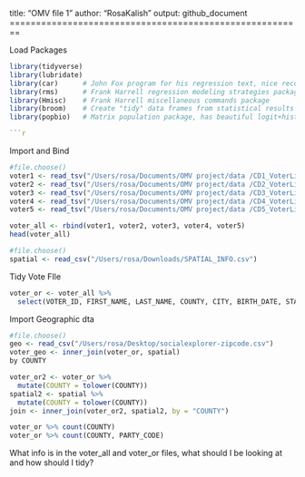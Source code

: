 title: "OMV file 1"
author: "RosaKalish"
output: github_document
========================================================

Load Packages
```r
library(tidyverse)
library(lubridate)
library(car)      # John Fox program for his regression text, nice recode command
library(rms)      # Frank Harrell regression modeling strategies package
library(Hmisc)    # Frank Harrell miscellaneous commands package
library(broom)    # Create "tidy" data frames from statistical results
library(popbio)   # Matrix population package, has beautiful logit+histogram plot command

```r
```
Import and Bind 
```r

#file.choose()
voter1 <- read_tsv("/Users/rosa/Documents/OMV project/data /CD1_VoterList_Jan2017.txt")
voter2 <- read_tsv("/Users/rosa/Documents/OMV project/data /CD2_VoterList_Jan2017.txt")
voter3 <- read_tsv("/Users/rosa/Documents/OMV project/data /CD3_VoterList_Jan2017.txt")
voter4 <- read_tsv("/Users/rosa/Documents/OMV project/data /CD4_VoterList_Jan2017.txt")
voter5 <- read_tsv("/Users/rosa/Documents/OMV project/data /CD5_VoterList_Jan2017.txt")

voter_all <- rbind(voter1, voter2, voter3, voter4, voter5)
head(voter_all) 

#file.choose()
spatial <- read_csv("/Users/rosa/Downloads/SPATIAL_INFO.csv")
```
Tidy Vote FIle 
```r
voter_or <- voter_all %>%
  select(VOTER_ID, FIRST_NAME, LAST_NAME, COUNTY, CITY, BIRTH_DATE, STATUS, PARTY_CODE, RES_ADDRESS_1, PRECINCT_NAME, PRECINCT, ZIP_CODE) 
```
Import Geographic dta 
```r
#file.choose()
geo <- read_csv("/Users/rosa/Desktop/socialexplorer-zipcode.csv")
voter_geo <- inner_join(voter_or, spatial) 
by COUNTY
```

```r
voter_or2 <- voter_or %>%
  mutate(COUNTY = tolower(COUNTY))
spatial2 <- spatial %>%
  mutate(COUNTY = tolower(COUNTY))
join <- inner_join(voter_or2, spatial2, by = "COUNTY")
```

```r
voter_or %>% count(COUNTY)
voter_or %>% count(COUNTY, PARTY_CODE)
```
What info is in the voter_all and voter_or files, what should I be looking at and how should I tidy? 
